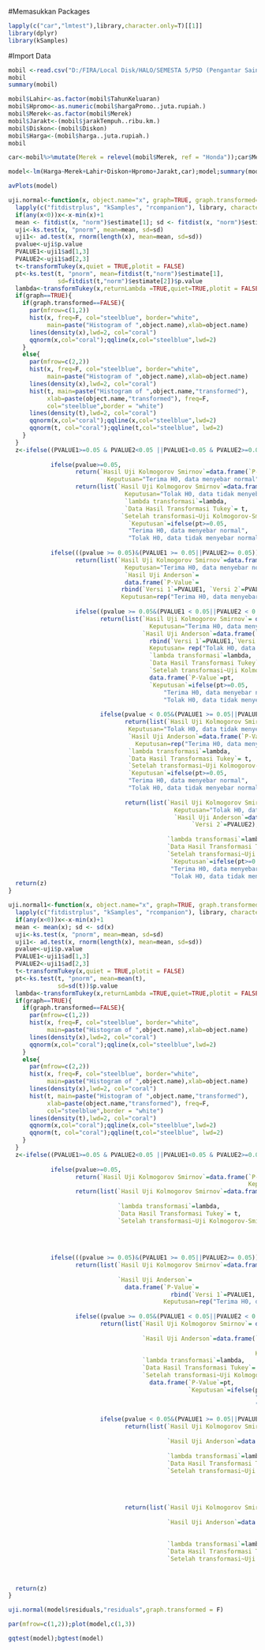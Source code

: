 
#Memasukkan Packages
```r
lapply(c("car","lmtest"),library,character.only=T)[[1]]
library(dplyr)
library(kSamples)

```
#Import Data
```r
mobil <-read.csv("D:/FIRA/Local Disk/HALO/SEMESTA 5/PSD (Pengantar Sains Data)/finale.csv")
mobil
summary(mobil)
```

```r
mobil$Lahir<-as.factor(mobil$TahunKeluaran)
mobil$Hpromo<-as.numeric(mobil$hargaPromo..juta.rupiah.)
mobil$Merek<-as.factor(mobil$Merek)
mobil$Jarakt<-(mobil$jarakTempuh..ribu.km.)
mobil$Diskon<-(mobil$Diskon)
mobil$Harga<-(mobil$harga..juta.rupiah.)
mobil
```

```r
car<-mobil%>%mutate(Merek = relevel(mobil$Merek, ref = "Honda"));car$Merek;car$Lahir;
```

```r
model<-lm(Harga~Merek+Lahir+Diskon+Hpromo+Jarakt,car);model;summary(model)
```

```r
avPlots(model)
```

```r
uji.normal<-function(x, object.name="x", graph=TRUE, graph.transformed=TRUE){
  lapply(c("fitdistrplus", "kSamples", "rcompanion"), library, character.only=T) 
  if(any(x<0))x<-x-min(x)+1
  mean <- fitdist(x, "norm")$estimate[1]; sd <- fitdist(x, "norm")$estimate[2]
  uji<-ks.test(x, "pnorm", mean=mean, sd=sd)
  uji1<- ad.test(x, rnorm(length(x), mean=mean, sd=sd))
  pvalue<-uji$p.value
  PVALUE1<-uji1$ad[1,3]
  PVALUE2<-uji1$ad[2,3]
  t<-transformTukey(x,quiet = TRUE,plotit = FALSE)
  pt<-ks.test(t, "pnorm", mean=fitdist(t,"norm")$estimate[1], 
              sd=fitdist(t,"norm")$estimate[2])$p.value
  lambda<-transformTukey(x,returnLambda =TRUE,quiet=TRUE,plotit = FALSE)
  if(graph==TRUE){
    if(graph.transformed==FALSE){
      par(mfrow=c(1,2))
      hist(x, freq=F, col="steelblue", border="white", 
           main=paste("Histogram of ",object.name),xlab=object.name)
      lines(density(x),lwd=2, col="coral")
      qqnorm(x,col="coral");qqline(x,col="steelblue",lwd=2)
    }
    else{
      par(mfrow=c(2,2))
      hist(x, freq=F, col="steelblue", border="white", 
           main=paste("Histogram of ",object.name),xlab=object.name)
      lines(density(x),lwd=2, col="coral")
      hist(t, main=paste("Histogram of ",object.name,"transformed"), 
           xlab=paste(object.name,"transformed"), freq=F, 
           col="steelblue",border = "white")
      lines(density(t),lwd=2, col="coral")
      qqnorm(x,col="coral");qqline(x,col="steelblue",lwd=2)
      qqnorm(t, col="coral");qqline(t,col="steelblue", lwd=2)
    }
  }
  z<-ifelse((PVALUE1>=0.05 & PVALUE2<0.05 ||PVALUE1<0.05 & PVALUE2>=0.05), 
            
            ifelse(pvalue>=0.05, 
                   return(`Hasil Uji Kolmogorov Smirnov`=data.frame(`P-Value`=pvalue,
                            Keputusan="Terima H0, data menyebar normal")), 
                   return(list(`Hasil Uji Kolmogorov Smirnov`=data.frame(`P-Value`=pvalue,
                                 Keputusan="Tolak H0, data tidak menyebar normal"),
                                 `lambda transformasi`=lambda,
                                 `Data Hasil Transformasi Tukey`= t,
                                `Setelah transformasi~Uji Kolmogorov-Smirnov`=data.frame(`P-Value`=pt, 
                                  `Keputusan`=ifelse(pt>=0.05, 
                                  "Terima H0, data menyebar normal", 
                                  "Tolak H0, data tidak menyebar normal"))))),
            
            ifelse(((pvalue >= 0.05)&(PVALUE1 >= 0.05||PVALUE2>= 0.05)), 
                   return(list(`Hasil Uji Kolmogorov Smirnov`=data.frame(`P-Value`=pvalue,
                                 Keputusan="Terima H0, data menyebar normal"), 
                                 `Hasil Uji Anderson`=
                                 data.frame(`P-Value`=
                                rbind(`Versi 1`=PVALUE1, `Versi 2`=PVALUE2),
                                Keputusan=rep("Terima H0, data menyebar normal", 2)))), 
                   
                   ifelse((pvalue >= 0.05&(PVALUE1 < 0.05||PVALUE2 < 0.05)),
                          return(list(`Hasil Uji Kolmogorov Smirnov`= data.frame(`P-Value`=pvalue,
                                        Keputusan="Terima H0, data menyebar normal"), 
                                      `Hasil Uji Anderson`=data.frame(`P-Value`=
                                        rbind(`Versi 1`=PVALUE1,`Versi 2`=PVALUE2), 
                                        Keputusan= rep("Tolak H0, data tidak menyebar normal",2)), 
                                        `lambda transformasi`=lambda,
                                        `Data Hasil Transformasi Tukey`= t,
                                        `Setelah transformasi~Uji Kolmogorov-Smirnov`=
                                        data.frame(`P-Value`=pt, 
                                        `Keputusan`=ifelse(pt>=0.05, 
                                            "Terima H0, data menyebar normal",
                                            "Tolak H0, data tidak menyebar normal")))),
                          
                          ifelse(pvalue < 0.05&(PVALUE1 >= 0.05||PVALUE2 >= 0.05),
                                 return(list(`Hasil Uji Kolmogorov Smirnov`=data.frame(`P-Value`=pvalue,
                                  Keputusan="Tolak H0, data tidak menyebar normal"), 
                                  `Hasil Uji Anderson`=data.frame(`P-Value`= rbind(`Versi 1`=PVALUE1,`Versi 2`=PVALUE2), 
                                    Keputusan=rep("Terima H0, data menyebar normal",2)),
                                  `lambda transformasi`=lambda,
                                  `Data Hasil Transformasi Tukey`= t,
                                  `Setelah transformasi~Uji Kolmogorov-Smirnov`=data.frame(`P-Value`=pt, 
                                  `Keputusan`=ifelse(pt>=0.05, 
                                  "Terima H0, data menyebar normal", 
                                  "Tolak H0, data tidak menyebar normal")))),
                                 
                                 return(list(`Hasil Uji Kolmogorov Smirnov`=data.frame(`P-Value`=pvalue,
                                               Keputusan="Tolak H0, data tidak menyebar normal"),
                                               `Hasil Uji Anderson`=data.frame(`P-Value`=rbind(`Versi 1`=PVALUE1,
                                                    `Versi 2`=PVALUE2), 
                                                                                                                                                                          Keputusan=rep("Tolak H0, data tidak menyebar normal",2)), 
                                             `lambda transformasi`=lambda,
                                             `Data Hasil Transformasi Tukey`= t,
                                             `Setelah transformasi~Uji Kolmogorov-Smirnov`=data.frame(`P-Value`=pt,
                                              `Keputusan`=ifelse(pt>=0.05, 
                                              "Terima H0, data menyebar normal", 
                                              "Tolak H0, data tidak menyebar normal"))))))))
  return(z)
}

uji.normal1<-function(x, object.name="x", graph=TRUE, graph.transformed=TRUE){
  lapply(c("fitdistrplus", "kSamples", "rcompanion"), library, character.only=T) 
  if(any(x<0))x<-x-min(x)+1
  mean <- mean(x); sd <- sd(x)
  uji<-ks.test(x, "pnorm", mean=mean, sd=sd)
  uji1<- ad.test(x, rnorm(length(x), mean=mean, sd=sd))
  pvalue<-uji$p.value
  PVALUE1<-uji1$ad[1,3]
  PVALUE2<-uji1$ad[2,3]
  t<-transformTukey(x,quiet = TRUE,plotit = FALSE)
  pt<-ks.test(t, "pnorm", mean=mean(t), 
              sd=sd(t))$p.value
  lambda<-transformTukey(x,returnLambda =TRUE,quiet=TRUE,plotit = FALSE)
  if(graph==TRUE){
    if(graph.transformed==FALSE){
      par(mfrow=c(1,2))
      hist(x, freq=F, col="steelblue", border="white", 
           main=paste("Histogram of ",object.name),xlab=object.name)
      lines(density(x),lwd=2, col="coral")
      qqnorm(x,col="coral");qqline(x,col="steelblue",lwd=2)
    }
    else{
      par(mfrow=c(2,2))
      hist(x, freq=F, col="steelblue", border="white", 
           main=paste("Histogram of ",object.name),xlab=object.name)
      lines(density(x),lwd=2, col="coral")
      hist(t, main=paste("Histogram of ",object.name,"transformed"), 
           xlab=paste(object.name,"transformed"), freq=F, 
           col="steelblue",border = "white")
      lines(density(t),lwd=2, col="coral")
      qqnorm(x,col="coral");qqline(x,col="steelblue",lwd=2)
      qqnorm(t, col="coral");qqline(t,col="steelblue", lwd=2)
    }
  }
  z<-ifelse((PVALUE1>=0.05 & PVALUE2<0.05 ||PVALUE1<0.05 & PVALUE2>=0.05), 
            
            ifelse(pvalue>=0.05, 
                   return(`Hasil Uji Kolmogorov Smirnov`=data.frame(`P-Value`=pvalue,
                                                                    Keputusan="Terima H0, data menyebar normal")), 
                   return(list(`Hasil Uji Kolmogorov Smirnov`=data.frame(`P-Value`=pvalue,
                                                                         Keputusan="Tolak H0, data tidak menyebar normal"),
                               `lambda transformasi`=lambda,
                               `Data Hasil Transformasi Tukey`= t,
                               `Setelah transformasi~Uji Kolmogorov-Smirnov`=data.frame(`P-Value`=pt, 
                                                                                        `Keputusan`=ifelse(pt>=0.05, 
                                                                                                           "Terima H0, data menyebar normal", 
                                                                                                           "Tolak H0, data tidak menyebar normal"))))),
            
            ifelse(((pvalue >= 0.05)&(PVALUE1 >= 0.05||PVALUE2>= 0.05)), 
                   return(list(`Hasil Uji Kolmogorov Smirnov`=data.frame(`P-Value`=pvalue,
                                                                         Keputusan="Terima H0, data menyebar normal"), 
                               `Hasil Uji Anderson`=
                                 data.frame(`P-Value`=
                                              rbind(`Versi 1`=PVALUE1, `Versi 2`=PVALUE2),
                                            Keputusan=rep("Terima H0, data menyebar normal", 2)))), 
                   
                   ifelse((pvalue >= 0.05&(PVALUE1 < 0.05||PVALUE2 < 0.05)),
                          return(list(`Hasil Uji Kolmogorov Smirnov`= data.frame(`P-Value`=pvalue,
                                                                                 Keputusan="Terima H0, data menyebar normal"), 
                                      `Hasil Uji Anderson`=data.frame(`P-Value`=
                                                                        rbind(`Versi 1`=PVALUE1,`Versi 2`=PVALUE2), 
                                                                      Keputusan= rep("Tolak H0, data tidak menyebar normal",2)), 
                                      `lambda transformasi`=lambda,
                                      `Data Hasil Transformasi Tukey`= t,
                                      `Setelah transformasi~Uji Kolmogorov-Smirnov`=
                                        data.frame(`P-Value`=pt, 
                                                   `Keputusan`=ifelse(pt>=0.05, 
                                                                      "Terima H0, data menyebar normal",
                                                                      "Tolak H0, data tidak menyebar normal")))),
                          
                          ifelse(pvalue < 0.05&(PVALUE1 >= 0.05||PVALUE2 >= 0.05),
                                 return(list(`Hasil Uji Kolmogorov Smirnov`=data.frame(`P-Value`=pvalue,
                                                                                       Keputusan="Tolak H0, data tidak menyebar normal"), 
                                             `Hasil Uji Anderson`=data.frame(`P-Value`= rbind(`Versi 1`=PVALUE1,`Versi 2`=PVALUE2), 
                                                                             Keputusan=rep("Terima H0, data menyebar normal",2)),
                                             `lambda transformasi`=lambda,
                                             `Data Hasil Transformasi Tukey`= t,
                                             `Setelah transformasi~Uji Kolmogorov-Smirnov`=data.frame(`P-Value`=pt, 
                                                                                                      `Keputusan`=ifelse(pt>=0.05, 
                                                                                                                         "Terima H0, data menyebar normal", 
                                                                                                                         "Tolak H0, data tidak menyebar normal")))),
                                 
                                 return(list(`Hasil Uji Kolmogorov Smirnov`=data.frame(`P-Value`=pvalue,
                                                                                       Keputusan="Tolak H0, data tidak menyebar normal"),
                                             `Hasil Uji Anderson`=data.frame(`P-Value`=rbind(`Versi 1`=PVALUE1,
                                                                                             `Versi 2`=PVALUE2), 
                                                                             Keputusan=rep("Tolak H0, data tidak menyebar normal",2)), 
                                             `lambda transformasi`=lambda,
                                             `Data Hasil Transformasi Tukey`= t,
                                             `Setelah transformasi~Uji Kolmogorov-Smirnov`=data.frame(`P-Value`=pt,
                                                                                                      `Keputusan`=ifelse(pt>=0.05, 
                                                                                                                         "Terima H0, data menyebar normal", 
                                                                                                                         "Tolak H0, data tidak menyebar normal"))))))))
  return(z)
}
```

```r
uji.normal(model$residuals,"residuals",graph.transformed = F)
```
```r
par(mfrow=c(1,2));plot(model,c(1,3))
```
```r
gqtest(model);bgtest(model)
```

